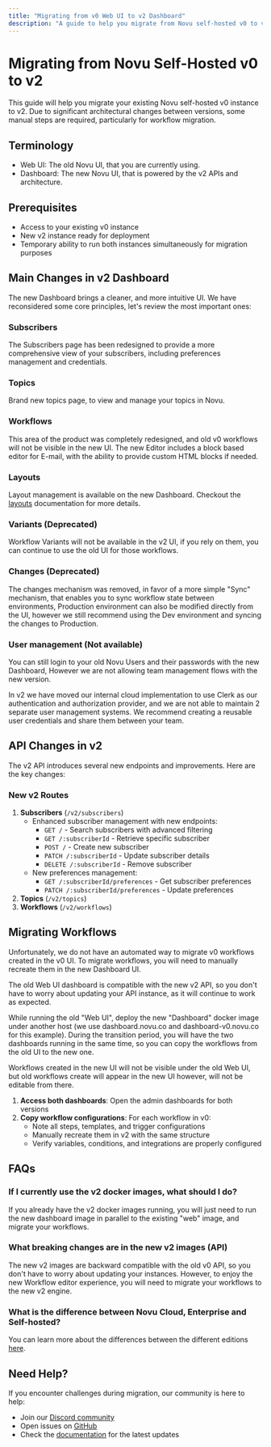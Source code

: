 ```yaml
---
title: "Migrating from v0 Web UI to v2 Dashboard"
description: "A guide to help you migrate from Novu self-hosted v0 to v2"
---
```


# Migrating from Novu Self-Hosted v0 to v2

This guide will help you migrate your existing Novu self-hosted v0 instance to v2. Due to significant architectural changes between versions, some manual steps are required, particularly for workflow migration.

## Terminology
- Web UI: The old Novu UI, that you are currently using.
- Dashboard: The new Novu UI, that is powered by the v2 APIs and architecture.

## Prerequisites

- Access to your existing v0 instance
- New v2 instance ready for deployment
- Temporary ability to run both instances simultaneously for migration purposes

## Main Changes in v2 Dashboard

The new Dashboard brings a cleaner, and more intuitive UI. We have reconsidered some core principles, let's review the most important ones:

### Subscribers
The Subscribers page has been redesigned to provide a more comprehensive view of your subscribers, including preferences management and credentials.

### Topics
Brand new topics page, to view and manage your topics in Novu.

### Workflows
This area of the product was completely redesigned, and old v0 workflows will not be visible in the new UI. 
The new Editor includes a block based editor for E-mail, with the ability to provide custom HTML blocks if needed.

### Layouts

Layout management is available on the new Dashboard. Checkout the [layouts](/docs/platform/workflow/layouts) documentation for more details.

### Variants (Deprecated)

Workflow Variants will not be available in the v2 UI, if you rely on them, you can continue to use the old UI for those workflows.

### Changes (Deprecated)

The changes mechanism was removed, in favor of a more simple "Sync" mechanism, that enables you to sync workflow state between environments, Production environment can also be modified directly from the UI, however we still recommend using the Dev environment and syncing the changes to Production.

### User management (Not available)

You can still login to your old Novu Users and their passwords with the new Dashboard, 
However we are not allowing team management flows with the new version.

In v2 we have moved our internal cloud implementation to use Clerk as our authentication and authorization provider, and we are not able to maintain 2 separate user management systems. 
We recommend creating a reusable user credentials and share them between your team.

## API Changes in v2

The v2 API introduces several new endpoints and improvements. Here are the key changes:

### New v2 Routes

1. **Subscribers** (`/v2/subscribers`)
   - Enhanced subscriber management with new endpoints:
     - `GET /` - Search subscribers with advanced filtering
     - `GET /:subscriberId` - Retrieve specific subscriber
     - `POST /` - Create new subscriber
     - `PATCH /:subscriberId` - Update subscriber details
     - `DELETE /:subscriberId` - Remove subscriber
   - New preferences management:
     - `GET /:subscriberId/preferences` - Get subscriber preferences
     - `PATCH /:subscriberId/preferences` - Update preferences
2. **Topics** (`/v2/topics`)
3. **Workflows** (`/v2/workflows`)

## Migrating Workflows

Unfortunately, we do not have an automated way to migrate v0 workflows created in the v0 UI. 
To migrate workflows, you will need to manually recreate them in the new Dashboard UI.

The old Web UI dashboard is compatible with the new v2 API, so you don't have to worry about updating your API instance, as it will continue to work as expected.

While running the old "Web UI", deploy the new "Dashboard" docker image under another host (we use dashboard.novu.co and dashboard-v0.novu.co for this example).
During the transition period, you will have the two dashboards running in the same time, so you can copy the workflows from the old UI to the new one.

Workflows created in the new UI will not be visible under the old Web UI, but old workflows create will appear in the new UI however, will not be editable from there.

1. **Access both dashboards**: Open the admin dashboards for both versions
2. **Copy workflow configurations**: For each workflow in v0:
   - Note all steps, templates, and trigger configurations
   - Manually recreate them in v2 with the same structure
   - Verify variables, conditions, and integrations are properly configured

## FAQs

### If I currently use the v2 docker images, what should I do?

If you already have the v2 docker images running, you will just need to run the new dashboard image in parallel to the existing "web" image, and migrate your workflows.

### What breaking changes are in the new v2 images (API)

The new v2 images are backward compatible with the old v0 API, so you don't have to worry about updating your instances. 
However, to enjoy the new Workflow editor experience, you will need to migrate your workflows to the new v2 engine.

### What is the difference between Novu Cloud, Enterprise and Self-hosted?

You can learn more about the differences between the different editions [here](https://docs.novu.co/community/project-differences).

## Need Help?

If you encounter challenges during migration, our community is here to help:

- Join our [Discord community](https://discord.gg/novu)
- Open issues on [GitHub](https://github.com/novuhq/novu)
- Check the [documentation](https://docs.novu.co) for the latest updates